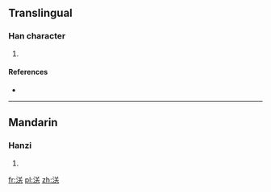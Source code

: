 ==Translingual==

===Han character===
{{Han char|rn=85|rad=水|as=06|sn=9|four=3813<sub>4</sub>|canj=水廿大 (ETK)}}

# {{defn|Han|sort=水06}}

====References====
* {{Han ref|kx=0623.150|dkj=17441|hdz=31616.020|uh=6D42|ud=27970|bh=CF7E|bd=53118}}

----

==Mandarin==

===Hanzi===
{{cmn-hanzi|pin=[[yì]] ([[yi4]])|wg=i<sup>4</sup>}}

# {{defn|Mandarin|sort=水06}}

[[fr:浂]]
[[pl:浂]]
[[zh:浂]]